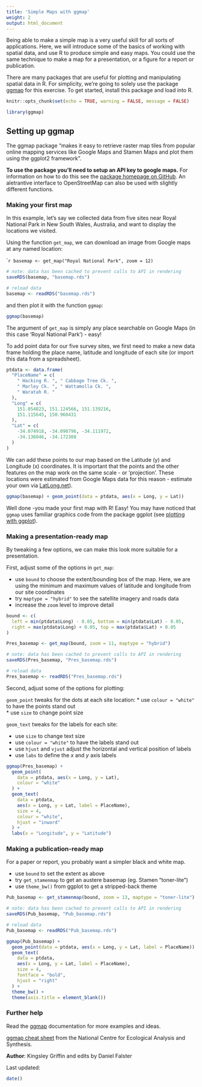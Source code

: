 ```yaml
---
title: 'Simple Maps with ggmap'
weight: 2
output: html_document
---
```


Being able to make a simple map is a very useful skill for all sorts of applications. Here, we will introduce some of the basics of working with spatial data, and use R to produce simple and easy maps. You could use the same technique to make a map for a presentation, or a figure for a report or publication. 

There are many packages that are useful for plotting and manipulating spatial data in R. For simplicity, we're going to solely use the package [ggmap](https://cran.r-project.org/web/packages/ggmap/index.html) for this exercise. To get started, install this package and load into R.

```r
knitr::opts_chunk$set(echo = TRUE, warning = FALSE, message = FALSE)
```

```r
library(ggmap)
```
  
## Setting up ggmap 

The ggmap package "makes it easy to retrieve raster map tiles from popular online mapping services like Google Maps and Stamen Maps and plot them using the ggplot2 framework". 

**To use the package you'll need to setup an API key to google maps.** For information on how to do this see the [package homepage on GitHub](https://github.com/dkahle/ggmap). An aletrantive interface to OpenStreetMap can also be used with slightly different functions.

### Making your first map

In this example, let's say we collected data from five sites near Royal National Park in New South Wales, Australia, and want to display the locations we visited. 

Using the function `get_map`, we can download an image from Google maps at any named location:

````r
basemap <- get_map("Royal National Park", zoom = 12)
```

```r
# note: data has been cached to prevent calls to API in rendering
saveRDS(basemap, "basemap.rds")
```

```r
# reload data
basemap <- readRDS("basemap.rds")
```

and then plot it with the function `ggmap`: 

```r
ggmap(basemap)
```


The argument of `get_map` is simply any place searchable on Google Maps (in this case 'Royal National Park') - easy!   

To add point data for our five survey sites, we first need to make a new data frame holding the place name, latitude and longitude of each site (or import this data from a spreadsheet).

```r
ptdata <- data.frame(
  "PlaceName" = c(
    " Hacking R. ", " Cabbage Tree Ck. ",
    " Marley Ck. ", " Wattamolla Ck. ",
    " Waratah R. "
  ),
  "Long" = c(
    151.054823, 151.124566, 151.139216,
    151.115645, 150.960431
  ),
  "Lat" = c(
    -34.074918, -34.090796, -34.111972,
    -34.136046, -34.172308
  )
)
```

We can add these points to our map based on the Latitude (y) and Longitude (x) coordinates. It is important that the points and the other features on the map work on the same scale - or 'projection'. These locations were estimated from Google Maps data for this reason - estimate your own via [LatLong.net](http://latlong.net)).

```r
ggmap(basemap) + geom_point(data = ptdata, aes(x = Long, y = Lat))
```


Well done -you made your first map with R! Easy! You may have noticed that `ggmap` uses familiar graphics code from the package ggplot (see [plotting with ggplot](/graphics/ggplot/)).  


### Making a presentation-ready map

By tweaking a few options, we can make this look more suitable for a presentation.   

First, adjust some of the options in `get_map`:

* use `bound` to choose the extent/bounding box of the map. Here, we are using the minimum and maximum values of latitude and longitude from our site coordinates 
* try `maptype = "hybrid"` to see the satellite imagery and roads data   
* increase the `zoom` level to improve detail   
  
```r
bound <- c(
  left = min(ptdata$Long) - 0.05, bottom = min(ptdata$Lat) - 0.05,
  right = max(ptdata$Long) + 0.05, top = max(ptdata$Lat) + 0.05
)
```

```r
Pres_basemap <- get_map(bound, zoom = 11, maptype = "hybrid")
```

```r
# note: data has been cached to prevent calls to API in rendering
saveRDS(Pres_basemap, "Pres_basemap.rds")
```

```r
# reload data
Pres_basemap <- readRDS("Pres_basemap.rds")
```

Second, adjust some of the options for plotting:

`geom_point` tweaks for the dots at each site location:
* use `colour = "white"` to have the points stand out  
* use `size` to change point size  

`geom_text` tweaks for the labels for each site:  

* use `size` to change text size 
* use `colour = "white"` to have the labels stand out 
* use `hjust` and `vjust` adjust the horizontal and vertical position of labels  
* use `labs` to define the *x* and *y* axis labels  

```r
ggmap(Pres_basemap) +
  geom_point(
    data = ptdata, aes(x = Long, y = Lat),
    colour = "white"
  ) +
  geom_text(
    data = ptdata,
    aes(x = Long, y = Lat, label = PlaceName),
    size = 4,
    colour = "white",
    hjust = "inward"
  ) +
  labs(x = "Longitude", y = "Latitude")
```


### Making a publication-ready map

For a paper or report, you probably want a simpler black and white map.

* use `bound` to set the extent as above  
* try `get_stamenmap` to get an austere basemap (eg. Stamen "toner-lite")   
* use `theme_bw()` from ggplot to get a stripped-back theme   
  

```r
Pub_basemap <- get_stamenmap(bound, zoom = 13, maptype = "toner-lite")
```

```r
# note: data has been cached to prevent calls to API in rendering
saveRDS(Pub_basemap, "Pub_basemap.rds")
```

```r
# reload data
Pub_basemap <- readRDS("Pub_basemap.rds")
```


```r
ggmap(Pub_basemap) +
  geom_point(data = ptdata, aes(x = Long, y = Lat, label = PlaceName)) +
  geom_text(
    data = ptdata,
    aes(x = Long, y = Lat, label = PlaceName),
    size = 4,
    fontface = "bold",
    hjust = "right"
  ) +
  theme_bw() +
  theme(axis.title = element_blank())
```


### Further help

Read the [ggmap](https://cran.r-project.org/web/packages/ggmap/index.html) documentation for more examples and ideas.

[ggmap cheat sheet](https://www.nceas.ucsb.edu/~frazier/RSpatialGuides/ggmap/ggmapCheatsheet.pdf) from the National Centre for Ecological Analysis and Synthesis.


**Author**: Kingsley Griffin and edits by Daniel Falster

Last updated:
```r
date()
```


